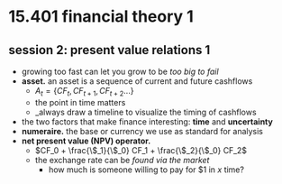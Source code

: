 # 15.401 financial theory 1

## session 2: present value relations 1
- growing too fast can let you grow to be _too big to fail_
- **asset.** an asset is a sequence of current and future cashflows
    - $A_t = \{CF_t, CF_{t+1}, CF_{t+2}...\}$
    - the point in time matters
    - _always draw a timeline to visualize the timing of cashflows
- the two factors that make finance interesting: **time** and **uncertainty**
- **numeraire.** the base or currency we use as standard for analysis
- **net present value (NPV) operator.**
    - $CF_0 + \frac{\$_1}{\$_0} CF_1 + \frac{\$_2}{\$_0} CF_2$
    - the exchange rate can be _found via the market_
        - how much is someone willing to pay for $\$1$ in $x$ time?